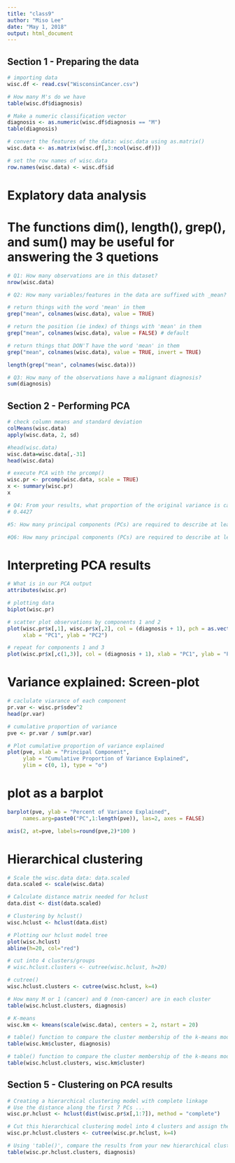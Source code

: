 ```yaml
---
title: "class9"
author: "Miso Lee"
date: "May 1, 2018"
output: html_document
---
```


## Section 1 - Preparing the data
```r
# importing data
wisc.df <- read.csv("WisconsinCancer.csv")
```

```r
# How many M's do we have
table(wisc.df$diagnosis)
```

```r
# Make a numeric classification vector
diagnosis <- as.numeric(wisc.df$diagnosis == "M")
table(diagnosis)
```

```r
# convert the features of the data: wisc.data using as.matrix()
wisc.data <- as.matrix(wisc.df[,3:ncol(wisc.df)])
```

```r
# set the row names of wisc.data
row.names(wisc.data) <- wisc.df$id
```

# Explatory data analysis
# The functions dim(), length(), grep(), and sum() may be useful for answering the 3 quetions

```r
# Q1: How many observations are in this dataset?
nrow(wisc.data)

# Q2: How many variables/features in the data are suffixed with _mean?

# return things with the word 'mean' in them
grep("mean", colnames(wisc.data), value = TRUE)

# return the position (ie index) of things with 'mean' in them
grep("mean", colnames(wisc.data), value = FALSE) # default

# return things that DON'T have the word 'mean' in them
grep("mean", colnames(wisc.data), value = TRUE, invert = TRUE)

length(grep("mean", colnames(wisc.data)))

# Q3: How many of the observations have a malignant diagnosis?
sum(diagnosis)
```

## Section 2 - Performing PCA

```r
# check column means and standard deviation
colMeans(wisc.data)
apply(wisc.data, 2, sd)
```

```r
#head(wisc.data)
wisc.data=wisc.data[,-31]
head(wisc.data)
```

```r
# execute PCA with the prcomp()
wisc.pr <- prcomp(wisc.data, scale = TRUE)
x <- summary(wisc.pr)
x
```

```r
# Q4: From your results, what proportion of the original variance is captured by the first principal components?
# 0.4427

#5: How many principal components (PCs) are required to describe at least 70% of the original variance in the data?

#Q6: How many principal components (PCs) are required to describe at least 90% of the original variance in the data?
```

# Interpreting PCA results

```r
# What is in our PCA output
attributes(wisc.pr)
```

```r
# plotting data
biplot(wisc.pr)
```

```r
# scatter plot observations by components 1 and 2
plot(wisc.pr$x[,1], wisc.pr$x[,2], col = (diagnosis + 1), pch = as.vector(wisc.df$diagnosis),
     xlab = "PC1", ylab = "PC2")
```

```r
# repeat for components 1 and 3
plot(wisc.pr$x[,c(1,3)], col = (diagnosis + 1), xlab = "PC1", ylab = "PC3")
```

# Variance explained: Screen-plot
```r
# caclulate viarance of each component
pr.var <- wisc.pr$sdev^2
head(pr.var)

# cumulative proportion of variance
pve <- pr.var / sum(pr.var)

# Plot cumulative proportion of variance explained
plot(pve, xlab = "Principal Component", 
     ylab = "Cumulative Proportion of Variance Explained", 
     ylim = c(0, 1), type = "o")
```

# plot as a barplot

```r
barplot(pve, ylab = "Percent of Variance Explained",
     names.arg=paste0("PC",1:length(pve)), las=2, axes = FALSE)

axis(2, at=pve, labels=round(pve,2)*100 )
```

# Hierarchical clustering

```r
# Scale the wisc.data data: data.scaled
data.scaled <- scale(wisc.data)

# Calculate distance matrix needed for hclust
data.dist <- dist(data.scaled)

# Clustering by hclust()
wisc.hclust <- hclust(data.dist)
```

```r
# Plotting our hclust model tree
plot(wisc.hclust)
abline(h=20, col="red")
```

```r
# cut into 4 clusters/groups
# wisc.hclust.clusters <- cutree(wisc.hclust, h=20)

# cutree()
wisc.hclust.clusters <- cutree(wisc.hclust, k=4)

# How many M or 1 (cancer) and 0 (non-cancer) are in each cluster
table(wisc.hclust.clusters, diagnosis)
```

```r
# K-means
wisc.km <- kmeans(scale(wisc.data), centers = 2, nstart = 20)

# table() function to compare the cluster membership of the k-means model (wisc.km$cluster) to the actual diagnoses contained in the diagnosis vector
table(wisc.km$cluster, diagnosis)

# table() function to compare the cluster membership of the k-means model (wisc.km$cluster) to your hierarchical clustering model from above (wisc.hclust.clusters). Recall the cluster membership of the hierarchical clustering model is contained in wisc.hclust.clusters object.
table(wisc.hclust.clusters, wisc.km$cluster)
```

## Section 5 - Clustering on PCA results

```r
# Creating a hierarchical clustering model with complete linkage
# Use the distance along the first 7 PCs ...
wisc.pr.hclust <- hclust(dist(wisc.pr$x[,1:7]), method = "complete")

# Cut this hierarchical clustering model into 4 clusters and assign the results to 'wisc.pr.hclust.clusters'
wisc.pr.hclust.clusters <- cutree(wisc.pr.hclust, k=4)
```

```r
# Using 'table()', compare the results from your new hierarchical clustering model with the actual diagnosis
table(wisc.pr.hclust.clusters, diagnosis)
```















